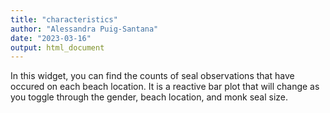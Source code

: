 ```yaml
---
title: "characteristics"
author: "Alessandra Puig-Santana"
date: "2023-03-16"
output: html_document
---
```


In this widget, you can find the counts of seal observations that have occured on each beach location. It is a reactive bar plot that will change as you toggle through the gender, beach location, and monk seal size.
